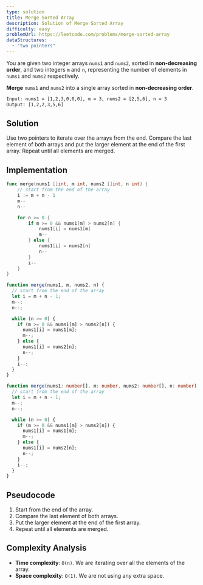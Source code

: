 ```yaml
---
type: solution
title: Merge Sorted Array
description: Solution of Merge Sorted Array
difficulty: easy
problemUrl: https://leetcode.com/problems/merge-sorted-array
dataStructures:
  - "two pointers"
---
```



You are given two integer arrays `nums1` and `nums2`, sorted in **non-decreasing order**, and two integers `m` and `n`, representing the number of elements in `nums1` and `nums2` respectively.

**Merge** `nums1` and `nums2` into a single array sorted in **non-decreasing order**.

```txt
Input: nums1 = [1,2,3,0,0,0], m = 3, nums2 = [2,5,6], n = 3
Output: [1,2,2,3,5,6]
```

## Solution

Use two pointers to iterate over the arrays from the end. Compare the last element of both arrays and put the larger element at the end of the first array. Repeat until all elements are merged.

## Implementation

<Tabs>
  <TabItem label="go">

```go
func merge(nums1 []int, m int, nums2 []int, n int) {
    // start from the end of the array
    i := m + n - 1
    m--
    n--

    for n >= 0 {
        if m >= 0 && nums1[m] > nums2[n] {
            nums1[i] = nums1[m]
            m--
        } else {
            nums1[i] = nums2[n]
            n--
        }
        i--
    }
}
```

  </TabItem>
  <TabItem label="js">

```js
function merge(nums1, m, nums2, n) {
  // start from the end of the array
  let i = m + n - 1;
  m--;
  n--;

  while (n >= 0) {
    if (m >= 0 && nums1[m] > nums2[n]) {
      nums1[i] = nums1[m];
      m--;
    } else {
      nums1[i] = nums2[n];
      n--;
    }
    i--;
  }
}
```

  </TabItem>
  <TabItem label="ts">

```ts
function merge(nums1: number[], m: number, nums2: number[], n: number): void {
  // start from the end of the array
  let i = m + n - 1;
  m--;
  n--;

  while (n >= 0) {
    if (m >= 0 && nums1[m] > nums2[n]) {
      nums1[i] = nums1[m];
      m--;
    } else {
      nums1[i] = nums2[n];
      n--;
    }
    i--;
  }
}
```

  </TabItem>
</Tabs>

## Pseudocode

1. Start from the end of the array.
2. Compare the last element of both arrays.
3. Put the larger element at the end of the first array.
4. Repeat until all elements are merged.

## Complexity Analysis

- **Time complexity**: `O(n)`. We are iterating over all the elements of the array.
- **Space complexity**: `O(1)`. We are not using any extra space.

